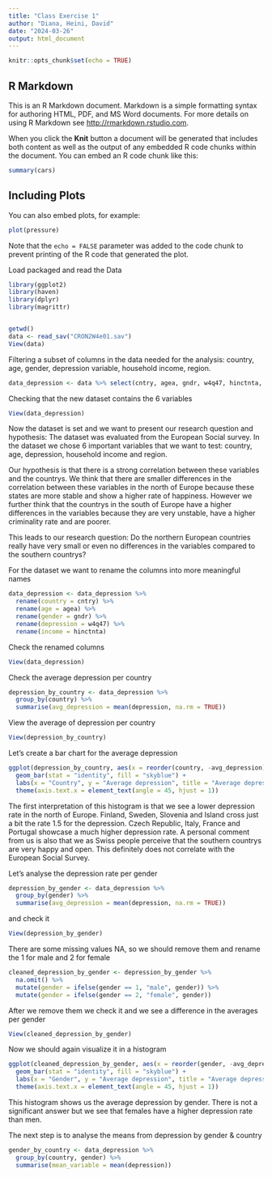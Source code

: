 ```yaml
---
title: "Class Exercise 1"
author: "Diana, Heini, David"
date: "2024-03-26"
output: html_document
---
```


```r
knitr::opts_chunk$set(echo = TRUE)
```

## R Markdown

This is an R Markdown document. Markdown is a simple formatting syntax for authoring HTML, PDF, and MS Word documents. For more details on using R Markdown see <http://rmarkdown.rstudio.com>.

When you click the **Knit** button a document will be generated that includes both content as well as the output of any embedded R code chunks within the document. You can embed an R code chunk like this:

```r
summary(cars)
```

## Including Plots

You can also embed plots, for example:

```r
plot(pressure)
```

Note that the `echo = FALSE` parameter was added to the code chunk to prevent printing of the R code that generated the plot.


Load packaged and read the Data

```r
library(ggplot2)
library(haven)
library(dplyr)
library(magrittr)


getwd()
data <- read_sav("CRON2W4e01.sav")
View(data)
```


Filtering a subset of columns in the data needed for the analysis: country, age, gender, depression variable, household income, region.

```r
data_depression <- data %>% select(cntry, agea, gndr, w4q47, hinctnta, region)

```

Checking that the new dataset contains the 6 variables

```r
View(data_depression)
```

Now the dataset is set and we want to present our research question and hypothesis:
The dataset was evaluated from the European Social survey. In the dataset we chose 6 important variables that we want to test: country, age, depression, household income and region. 

Our hypothesis is that there is a strong correlation between these variables and the countrys. We think that there are smaller differences in the correlation between these variables in the north of Europe because these states are more stable and show a higher rate of happiness. However we further think that the countrys in the south of Europe have a higher differences in the variables because they are very unstable, have a higher criminality rate and are poorer.

This leads to our research question: Do the northern European countries really have very small or even no differences in the variables compared to the southern countrys?


For the dataset we want to rename the columns into more meaningful names
```r
data_depression <- data_depression %>% 
  rename(country = cntry) %>% 
  rename(age = agea) %>% 
  rename(gender = gndr) %>%
  rename(depression = w4q47) %>%
  rename(income = hinctnta)
```

Check the renamed columns
```r
View(data_depression)
```

Check the average depression per country
```r
depression_by_country <- data_depression %>%
  group_by(country) %>%
  summarise(avg_depression = mean(depression, na.rm = TRUE))
```

View the average of depression per country
```r
View(depression_by_country)
```

Let's create a bar chart for the average depression
```r
ggplot(depression_by_country, aes(x = reorder(country, -avg_depression), y = avg_depression)) +
  geom_bar(stat = "identity", fill = "skyblue") +
  labs(x = "Country", y = "Average depression", title = "Average depression by countrys") +
  theme(axis.text.x = element_text(angle = 45, hjust = 1))
```
The first interpretation of this histogram is that we see a lower depression rate in the north of Europe. Finland, Sweden, Slovenia and Island cross just a bit the rate 1.5 for the depression. Czech Republic, Italy, France and Portugal showcase a much higher depression rate. A personal comment from us is also that we as Swiss people perceive that the southern countrys are very happy and open. This definitely does not correlate with the European Social Survey.


Let's analyse the depression rate per gender
```r
depression_by_gender <- data_depression %>%
  group_by(gender) %>%
  summarise(avg_depression = mean(depression, na.rm = TRUE))
```

and check it
```r
View(depression_by_gender)
```

There are some missing values NA, so we should remove them and rename the 1 for male and 2 for female
```r
cleaned_depression_by_gender <- depression_by_gender %>%
  na.omit() %>%
  mutate(gender = ifelse(gender == 1, "male", gender)) %>%
  mutate(gender = ifelse(gender == 2, "female", gender))
```

After we remove them we check it and we see a difference in the averages per gender
```r
View(cleaned_depression_by_gender)
```

Now we should again visualize it in a histogram
```r
ggplot(cleaned_depression_by_gender, aes(x = reorder(gender, -avg_depression), y = avg_depression)) +
  geom_bar(stat = "identity", fill = "skyblue") +
  labs(x = "Gender", y = "Average depression", title = "Average depression by gender") +
  theme(axis.text.x = element_text(angle = 45, hjust = 1))
```
This histogram shows us the average depression by gender. There is not a significant answer but we see that females have a higher depression rate than men. 


The next step is to analyse the means from depression by gender & country
```r
gender_by_country <- data_depression %>%
  group_by(country, gender) %>%
  summarise(mean_variable = mean(depression))
```



